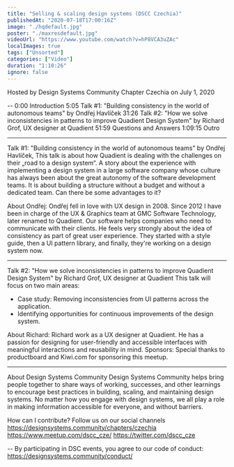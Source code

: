 ```yaml
---
title: "Selling & scaling design systems (DSCC Czechia)"
publishedAt: "2020-07-18T17:00:16Z"
image: "./hqdefault.jpg"
poster: "./maxresdefault.jpg"
videoUrl: "https://www.youtube.com/watch?v=hP8VCA3uZAc"
localImages: true
tags: ["Unsorted"]
categories: ["Video"]
duration: "1:10:26"
ignore: false
---
```


Hosted by Design Systems Community Chapter Czechia
on July 1, 2020

--
0:00 Introduction
5:05 Talk #1: "Building consistency in the world of autonomous teams" by Ondřej Havlíček
31:26 Talk #2: "How we solve inconsistencies in patterns to improve Quadient Design System" by Richard Grof, UX designer at Quadient
51:59 Questions and Answers
1:09:15 Outro

---

Talk #1: "Building consistency in the world of autonomous teams" by Ondřej Havlíček,
This talk is about how Quadient is dealing with the challenges on their „road to a design system“. A story about the experience with implementing a design system in a large software company whose culture has always been about the great autonomy of the software development teams. It is about building a structure without a budget and without a dedicated team. Can there be some advantages to it?

About Ondřej:
Ondřej fell in love with UX design in 2008. Since 2012 I have been in charge of the UX & Graphics team at GMC Software Technology, later renamed to Quadient. Our software helps companies who need to communicate with their clients. He feels very strongly about the idea of consistency as part of great user experience. They started with a style guide, then a UI pattern library, and finally, they're working on a design system now.

---

Talk #2: "How we solve inconsistencies in patterns to improve Quadient Design System" by Richard Grof, UX designer at Quadient
This talk will focus on two main areas:

- Case study: Removing inconsistencies from UI patterns across the application.
- Identifying opportunities for continuous improvements of the design system.

About Richard:
Richard work as a UX designer at Quadient. He has a passion for designing for user-friendly and accessible interfaces with meaningful interactions and reusability in mind.
Sponsors:
Special thanks to productboard and Kiwi.com for sponsoring this meetup.

---

About Design Systems Community
Design Systems Community helps bring people together to share ways of working, successes, and other learnings to encourage best practices in building, scaling, and maintaining design systems. No matter how you engage with design systems, we all play a role in making information accessible for everyone, and without barriers.

How can I contribute?
Follow us on our social channels
https://designsystems.community/chapters/czechia
https://www.meetup.com/dscc_cze/
https://twitter.com/dscc_cze

--
By participating in DSC events, you agree to our code of conduct: https://designsystems.community/conduct/
